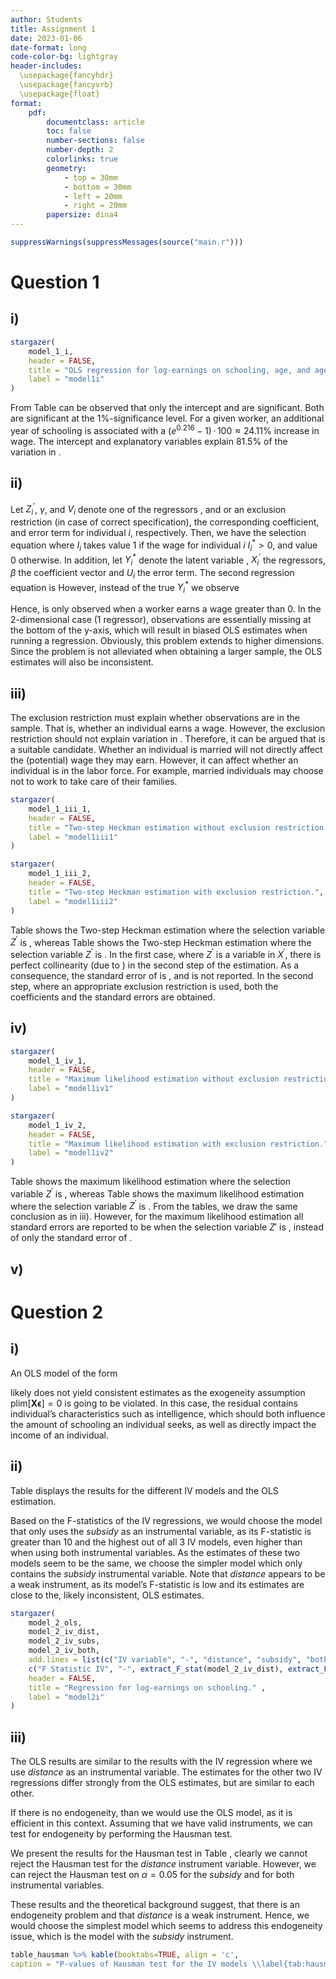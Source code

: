 ```yaml
---
author: Students
title: Assignment 1
date: 2023-01-06
date-format: long
code-color-bg: lightgray
header-includes:
  \usepackage{fancyhdr}
  \usepackage{fancyvrb}
  \usepackage{float}
format:
    pdf:
        documentclass: article
        toc: false
        number-sections: false
        number-depth: 2
        colorlinks: true
        geometry:
            - top = 30mm
            - bottom = 30mm
            - left = 20mm
            - right = 20mm
        papersize: dina4
---
```


\pagestyle{fancy}

```r

suppressWarnings(suppressMessages(source("main.r")))

```



# Question 1

## i)

```r

stargazer(
    model_1_i,
    header = FALSE,
    title = "OLS regression for log-earnings on schooling, age, and age squared." ,
    label = "model1i"
)

```

From Table \ref{model1i} can be observed that only the intercept and \verb+schooling+ are significant. Both are significant at the $1\%$-significance level. For a given worker, an additional year of schooling is associated with a $(e^{0.216} - 1)\,\cdot\,100 \approx 24.11\%$ increase in wage. The intercept and explanatory variables explain $81.5\%$ of the variation in \verb+logwage+.

## ii)

Let $Z_{i}^{'}$, $\gamma$, and $V_{i}$ denote one of the regressors \verb+schooling+, \verb+age+ and \verb+I(age^2)+ or an exclusion restriction (in case of correct specification), the corresponding coefficient, and error term for individual $i$, respectively. Then, we have the selection equation
\begin{align*}
    I_{i}^{*} = Z_{i}^{'} \gamma + V_{i},
\end{align*}
where $I_{i}$ takes value $1$ if the wage for individual $i$ $I_{i}^{*} > 0$, and value $0$ otherwise. In addition, let $Y_{i}^{*}$ denote the latent variable \verb+logwage+, $X_{i}^{'}$ the regressors, $\beta$ the coefficient vector and $U_{i}$ the error term. The second regression equation is
\begin{align*}
    Y_{i}^{*} = X_{i}^{'}\beta + U_{i}.
\end{align*}
However, instead of the true \verb+logwage+ $Y_{i}^{*}$ we observe
\begin{align*}
    Y_{i} = 
    \begin{cases}
        Y_{i}^{*} &\text{ if } I_{i} = 1\\
        \text{missing} &\text{ if } I_{i} = 0.
    \end{cases}
\end{align*}

Hence, \verb+logwage+ is only observed when a worker earns a wage greater than $0$. In the 2-dimensional case (1 regressor), observations are essentially missing at the bottom of the y-axis, which will result in biased OLS estimates when running a regression. Obviously, this problem extends to higher dimensions. Since the problem is not alleviated when obtaining a larger sample, the OLS estimates will also be inconsistent.

## iii)

The exclusion restriction must explain whether observations are in the sample. That is, whether an individual earns a wage. However, the exclusion restriction should not explain variation in \verb+logwage+. Therefore, it can be argued that \verb+married+ is a suitable candidate. Whether an individual is married will not directly affect the (potential) wage they may earn. However, it can affect whether an individual is in the labor force. For example, married individuals may choose not to work to take care of their families. 

```r

stargazer(
    model_1_iii_1,
    header = FALSE,
    title = "Two-step Heckman estimation without exclusion restriction.",
    label = "model1iii1"
)

stargazer(
    model_1_iii_2,
    header = FALSE,
    title = "Two-step Heckman estimation with exclusion restriction.",
    label = "model1iii2"
)

```

Table \ref{model1iii1} shows the Two-step Heckman estimation where the selection variable $Z^{'}$ is \verb+schooling+, whereas Table \ref{model1iii2} shows the Two-step Heckman estimation where the selection variable $Z^{'}$ is \verb+married+.
In the first case, where $Z^{'}$ is a variable in $X^{'}$, there is perfect collinearity (due to \verb+schooling+) in the second step of the estimation. As a consequence, the standard error of \verb+schooling+ is \verb+Inf+, and is not reported.
In the second step, where an appropriate exclusion restriction is used, both the coefficients and the standard errors are obtained.


## iv)

```r

stargazer(
    model_1_iv_1,
    header = FALSE,
    title = "Maximum likelihood estimation without exclusion restriction.",
    label = "model1iv1"
)

stargazer(
    model_1_iv_2,
    header = FALSE,
    title = "Maximum likelihood estimation with exclusion restriction.",
    label = "model1iv2"
)

```

Table \ref{model1iv1} shows the maximum likelihood estimation where the selection variable $Z^{'}$ is \verb+schooling+, whereas Table \ref{model1iv2} shows the maximum likelihood estimation where the selection variable $Z^{'}$ is \verb+married+. From the tables, we draw the same conclusion as in iii). However, for the maximum likelihood estimation all standard errors are reported to be \verb+Inf+ when the selection variable $Z{'}$ is \verb+schooling+, instead of only the standard error of \verb+schooling+.


## v)



# Question 2

## i)
An OLS model of the form \begin{align*}
    earnings_{i} = \beta_0  + \beta_1 \; schooling_{i} + \epsilon_{i}
\end{align*}

likely does not yield consistent estimates as the exogeneity assumption $\text{plim}[\mathbf{X} \boldsymbol{\epsilon}] = 0$ is going to be violated. In this case, the residual contains individual's characteristics such as intelligence, which should both influence the amount of schooling an individual seeks, as well as directly impact the income of an individual.


## ii)
Table \ref{model2i} displays the results for the different IV models and the OLS estimation. 

Based on the F-statistics of the IV regressions, we would choose the model that only uses the *subsidy* as an instrumental variable, as its F-statistic is greater than 10 and the highest out of all 3 IV models, even higher than when using both instrumental variables. As the estimates of these two models seem to be the same, we choose the simpler model which only contains the *subsidy* instrumental variable. Note that *distance* appears to be a weak instrument, as its model's F-statistic is low and its estimates are close to the, likely inconsistent, OLS estimates.

```r

stargazer(
    model_2_ols,
    model_2_iv_dist,
    model_2_iv_subs,
    model_2_iv_both,
    add.lines = list(c("IV variable", "-", "distance", "subsidy", "both"),
    c("F Statistic IV", "-", extract_F_stat(model_2_iv_dist), extract_F_stat(model_2_iv_subs), extract_F_stat(model_2_iv_both))),
    header = FALSE,
    title = "Regression for log-earnings on schooling." ,
    label = "model2i"
)

```

## iii)

The OLS results are similar to the results with the IV regression where we use *distance* as an instrumental variable. The estimates for the other two IV regressions differ strongly from the OLS estimates, but are similar to each other.

If there is no endogeneity, than we would use the OLS model, as it is efficient in this context. Assuming that we have valid instruments, we can test for endogeneity by performing the Hausman test.

We present the results for the Hausman test in Table \ref{tab:hausman}, clearly we cannot reject the Hausman test for the *distance* instrument variable. However, we can reject the Hausman test on $\alpha = 0.05$ for the *subsidy* and for both instrumental variables. 

These results and the theoretical background suggest, that there is an endogeneity problem and that *distance* is a weak instrument. Hence, we would choose the simplest model which seems to address this endogeneity issue, which is the model with the *subsidy* instrument.

```r
table_hausman %>% kable(booktabs=TRUE, align = 'c',
caption = "P-values of Hausman test for the IV models \\label{tab:hausman}") %>% kable_styling(position = "center")
```